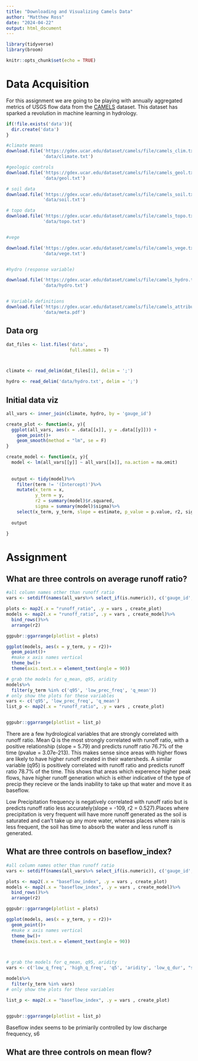 ```yaml
---
title: "Downloading and Visualizing Camels Data"
author: "Matthew Ross"
date: "2024-04-22"
output: html_document
---
```


```r
library(tidyverse)
library(broom)

knitr::opts_chunk$set(echo = TRUE)
```


# Data Acquisition

For this assignment we are going to be playing with annually
aggregated metrics of USGS flow data from the [CAMELS](https://ral.ucar.edu/solutions/products/camels) dataset. This dataset
has sparked a revolution in machine learning in hydrology. 


```r
if(!file.exists('data')){
  dir.create('data')
}

#climate means
download.file('https://gdex.ucar.edu/dataset/camels/file/camels_clim.txt',
              'data/climate.txt')

#geologic controls
download.file('https://gdex.ucar.edu/dataset/camels/file/camels_geol.txt',
              'data/geol.txt')

# soil data
download.file('https://gdex.ucar.edu/dataset/camels/file/camels_soil.txt',
              'data/soil.txt')

# topo data
download.file('https://gdex.ucar.edu/dataset/camels/file/camels_topo.txt',
              'data/topo.txt')


#vege 

download.file('https://gdex.ucar.edu/dataset/camels/file/camels_vege.txt',
              'data/vege.txt')


#hydro (response variable)

download.file('https://gdex.ucar.edu/dataset/camels/file/camels_hydro.txt',
              'data/hydro.txt')


# Variable definitions
download.file('https://gdex.ucar.edu/dataset/camels/file/camels_attributes_v2.0.pdf',
              'data/meta.pdf')

```


## Data org


```r
dat_files <- list.files('data',
                        full.names = T)



climate <- read_delim(dat_files[1], delim = ';')

hydro <- read_delim('data/hydro.txt', delim = ';')
```

## Initial data viz

```r

all_vars <- inner_join(climate, hydro, by = 'gauge_id')

create_plot <- function(x, y){
  ggplot(all_vars, aes(x = .data[[x]], y = .data[[y]])) +
    geom_point()+
    geom_smooth(method = "lm", se = F)
}

create_model <- function(x, y){
  model <- lm(all_vars[[y]] ~ all_vars[[x]], na.action = na.omit)
  
  
  output <- tidy(model)%>%
    filter(term != '(Intercept)')%>%
    mutate(x_term = x, 
           y_term = y, 
           r2 = summary(model)$r.squared, 
           sigma = summary(model)$sigma)%>%
    select(x_term, y_term, slope = estimate, p_value = p.value, r2, sigma)
  
  output

}


```

# Assignment

## What are three controls on average runoff ratio? 

```r

#all column names other than runoff ratio
vars <- setdiff(names(all_vars%>% select_if(is.numeric)), c('gauge_id', 'runoff_ratio'))

plots <- map2(.x = "runoff_ratio", .y = vars , create_plot)
models <- map2(.x = "runoff_ratio", .y = vars , create_model)%>%
  bind_rows()%>%
  arrange(r2)

ggpubr::ggarrange(plotlist = plots)

ggplot(models, aes(x = y_term, y = r2))+
  geom_point()+
  #make x axis names vertical
  theme_bw()+
  theme(axis.text.x = element_text(angle = 90))

# grab the models for q_mean, q95, aridity
models%>%
  filter(y_term %in% c('q95', 'low_prec_freq', 'q_mean'))
# only show the plots for these variables
vars <- c('q95', 'low_prec_freq', 'q_mean')
list_p <- map2(.x = "runoff_ratio", .y = vars , create_plot)


ggpubr::ggarrange(plotlist = list_p)
```

There are a few hydrological variables that are strongly correlated with runoff ratio. Mean Q is the most strongly correlated with runoff ratio, with a positive relationship (slope = 5.79) and predicts runoff ratio 76.7% of the time (pvalue = 3.07e-213). This makes sense since areas with higher flows are likely to have higher runoff created in their watersheds. 
A similar variable (q95) is positively correlated with runoff ratio and predicts runoff ratio  78.7% of the time. This shows that areas which experence higher peak flows, have higher runoff generation which is either indicative of the type of precip they recieve or the lands inability to take up that water and move it as baseflow. 

Low Precipitation frequency is negatively correlated with runoff ratio but is predicts runoff ratio less accurately(slope = -109, r2 = 0.527).Places where precipitation is very frequent will have more runoff generated as the soil is saturated and can't take up any more water, whereas places where rain is less frequent, the soil has time to absorb the water and less runoff is generated.


## What are three controls on baseflow_index? 

```r

#all column names other than runoff ratio
vars <- setdiff(names(all_vars%>% select_if(is.numeric)), c('gauge_id', 'baseflow_index'))

plots <- map2(.x = "baseflow_index", .y = vars , create_plot)
models <- map2(.x = "baseflow_index", .y = vars , create_model)%>%
  bind_rows()%>%
  arrange(r2)

ggpubr::ggarrange(plotlist = plots)

ggplot(models, aes(x = y_term, y = r2))+
  geom_point()+
  #make x axis names vertical
  theme_bw()+
  theme(axis.text.x = element_text(angle = 90))



# grab the models for q_mean, q95, aridity
vars <- c('low_q_freq', 'high_q_freq', 'q5', 'aridity', 'low_q_dur', "stream_elas", 'low_prec_dur')

models%>%
  filter(y_term %in% vars)
# only show the plots for these variables

list_p <- map2(.x = "baseflow_index", .y = vars , create_plot)


ggpubr::ggarrange(plotlist = list_p)
```

Baseflow index seems to be primiarily controlled by low discharge frequency, s6



## What are three controls on mean flow? 




